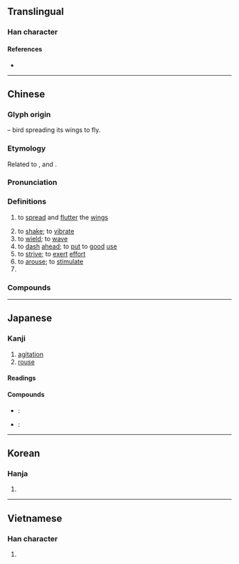 {{also|奋}}
{{character info/new}}
==Translingual==

===Han character===
{{Han char|rn=37|rad=大|as=13|sn=16|four=40601|canj=KOGW|ids=⿱奞田}}

====References====
* {{Han ref|kx=0254.090|dkj=06012|dj=0515.350|hdz=10550.030|uh=596E|ud=22894|bh=BEC4|bd=48836}}

----

==Chinese==
{{zh-forms|s=奋}}

===Glyph origin===
{{Han etym}}
{{Han compound|奞|田|t1=bird|t2=field|ls=ic}} – bird spreading its wings to fly.

===Etymology===
Related to {{och-l|翂|appearance of birds flying slowly}}, {{och-l|𦐈|to fly, to soar}} and {{och-l|飛|to fly}}.

===Pronunciation===
{{zh-pron
|m=fèn
|m-s=
|c=fan5,fan3
|c-t=
|g=
|h=pfs=fun
|j=
|mb=
|md=hóng
|mn=hùn
|mn-t=hung3
|w=2fen
|x=
|mc=y
|oc=y
|cat=v,pn
}}

===Definitions===
{{zh-hanzi}}

# {{lb|zh|of bird}} to [[spread]] and [[flutter]] the [[wings]]
# to [[shake]]; to [[vibrate]]
# to [[wield]]; to [[wave]]
# to [[dash]] [[ahead]]; to [[put]] to [[good]] [[use]]
# to [[strive]]; to [[exert]] [[effort]]
# to [[arouse]]; to [[stimulate]]
# {{surname|zh}}

===Compounds===
{{zh-der|興奮|亢奮|勤奮|告奮勇|奮不顧身|奮力|奮勇|奮勇爭先|奮勇當先|奮勉|奮勵|奮威|奮志|奮戰|奮擊|奮武揚威|奮激|奮然|奮發|奮發向上|奮發圖強|奮發有為|奮發自強|奮發蹈厲|奮矜|奮筆疾書|奮翅|奮臂|奮袂攘襟|奮袂而起|奮起|奮起直追|奮身|奮身獨步|奮辭|奮進|奮逸響|奮飛|奮鬥|奮鬥不懈|孤軍奮戰|愈挫愈奮|感奮|振奮|振奮人心|振鱗奮翼|揚眉奮髯|浴血奮戰|激奮|猛奮|自告奮勇|興奮劑|艱苦奮鬥|貫頤奮戟|蹈厲奮發|韜光俟奮}}

----

==Japanese==

===Kanji===
{{ja-kanji|grade=6|rs=大13}}

# [[agitation]]
# [[rouse]]

====Readings====
{{ja-readings
|goon=ふん
|kanon=ふん
|kun=ふる-う
}}

====Compounds====
* {{ja-r|奮闘|ふんとう}}: {{l|en|tough}} {{l|en|struggle}}
* {{ja-r|奮発|ふんぱつ}}: {{l|en|splurge}}

----

==Korean==

===Hanja===
{{ko-hanja|hangeul=분|rv=bun|mr=pun}}

# {{rfdef|ko|sort=大13}}

----

==Vietnamese==

===Han character===
{{vi-hantu|phấn|rs=大13}}

# {{rfdef|vi|sort=大13}}